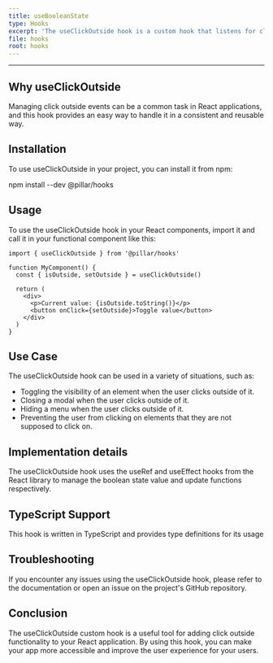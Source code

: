 ```yaml
---
title: useBooleanState
type: Hooks
excerpt: 'The useClickOutside hook is a custom hook that listens for clicks outside of a specified element. It returns an object containing the current boolean value and functions for updating it.'
file: hooks
root: hooks
---
```


---

## Why useClickOutside

Managing click outside events can be a common task in React applications, and this hook provides an easy way to handle it in a consistent and reusable way.

## Installation

To use useClickOutside in your project, you can install it from npm:

npm install --dev @pillar/hooks

## Usage

To use the useClickOutside hook in your React components, import it and call it in your functional component like this:

```tsx title='app.tsx' showLineNumbers
import { useClickOutside } from '@pillar/hooks'

function MyComponent() {
  const { isOutside, setOutside } = useClickOutside()

  return (
    <div>
      <p>Current value: {isOutside.toString()}</p>
      <button onClick={setOutside}>Toggle value</button>
    </div>
  )
}
```

## Use Case

The useClickOutside hook can be used in a variety of situations, such as:

- Toggling the visibility of an element when the user clicks outside of it.
- Closing a modal when the user clicks outside of it.
- Hiding a menu when the user clicks outside of it.
- Preventing the user from clicking on elements that they are not supposed to click on.

## Implementation details

The useClickOutside hook uses the useRef and useEffect hooks from the React library to manage the boolean state value and update functions respectively.

## TypeScript Support

This hook is written in TypeScript and provides type definitions for its usage

## Troubleshooting

If you encounter any issues using the useClickOutside hook, please refer to the documentation or open an issue on the project's GitHub repository.

## Conclusion

The useClickOutside custom hook is a useful tool for adding click outside functionality to your React application. By using this hook, you can make your app more accessible and improve the user experience for your users.
